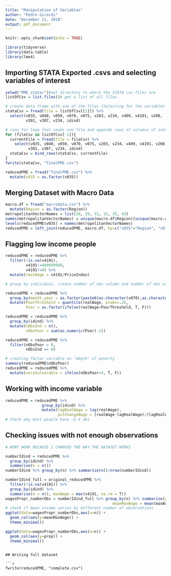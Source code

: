 ```yaml
---
title: "Manipulation of Variables"
author: "Pedro Girardi"
date: "December 11, 2018"
output: pdf_document
---
```


```r
knitr::opts_chunk$set(echo = TRUE)
```

```r
library(tidyverse)
library(data.table)
library(lme4)
```

## Importing STATA Exported .csvs and selecting variables of interest

```r
setwd("PME_stata/")#set directory to where the STATA csv files are
listOfCsv = list.files()# get a list of all files

# create data frame with one of the files (Selecting for the variables of interest)
stataCsv = fread(file = listOfCsv[[1]]) %>% 
  select(v035, v040, v050, v070, v075, v203, v234, v409, v4191, v208,
         v301, v307, v234, idind) 

# runs for loop that reads one file and appends rows of columns of interest to previous df
for (fileCsv in listOfCsv[-1]){
  currentFile = fread(file = fileCsv) %>% 
    select(v035, v040, v050, v070, v075, v203, v234, v409, v4191, v208,
          v301, v307, v234, idind) 
  stataCsv = bind_rows(stataCsv, currentFile)
}
fwrite(stataCsv, "finalPME.csv")
```

```r
reducedPME = fread("finalPME.csv") %>% 
  mutate(v035 = as.factor(v035))
```

## Merging Dataset with Macro Data

```r
macro.df = fread("macrodata.csv") %>% 
  mutate(Region = as.factor(Region))
metropolitanVectorNames = list(26, 29, 31, 33, 35, 43)
names(metropolitanVectorNames) = unique(macro.df$Region)[unique(macro.df$Region)!="Brasil"]
levels(reducedPME$v035) = names(metropolitanVectorNames)
reducedPME = left_join(reducedPME, macro.df, by=c("v035"="Region", "v070"="Month", "v075"="Year"))
```

## Flagging low income people

```r
reducedPME = reducedPME %>% 
  filter(!is.na(v4191),
         v4191!=999999999,
         v4191!=0) %>%
  mutate(realWage = v4191/PriceIndex) 

# group by individual, create number of obs column and number of obs under povty line

reducedPME = reducedPME %>%  
  group_by(month_year = as.factor(paste0(as.character(v070),as.character(v075)))) %>% 
  mutate(PoorThreshold = quantile(realWage, probs=.2), 
         Poor = as.factor(ifelse(realWage<PoorThreshold, T, F)))

reducedPME = reducedPME %>% 
  group_by(idind) %>% 
  mutate(nObsInd = n(),
         nObsPoor = sum(as.numeric(Poor)-1))
```


```r
reducedPME = reducedPME %>% 
  filter(nObsPoor > 0, 
         nObsInd == 8)
```

```r
# creating factor variable on "depth" of poverty
summary(reducedPME$nObsPoor)
reducedPME = reducedPME %>% 
  mutate(veryVulnerable = ifelse(nObsPoor>4, T, F))
```

## Working with income variable

```r
reducedPME = reducedPME %>% 
                group_by(idind) %>%
                mutate(lagRealWage = lag(realWage),
                       pctChangeWage = (realWage-lagRealWage)/(lagRealWage))
# Check why most people have ~2.4 obs
```

## Checking issues with not enough observations

```r
# WONT WORK BECAUSE I CHANGED THE WAY THE DATASET WORKS

numberIdind = reducedPME %>% 
  group_by(idind) %>% 
  summarise(n = n())
numberIdind %>% group_by(n) %>% summarise(n()/nrow(numberIdind))

numberIdind_full = original_reducedPME %>% 
  filter(!is.na(v4191)) %>% 
  group_by(idind) %>% 
  summarise(n = n(), maxWage = max(v4191, na.rm = T))
wagesPropr_numberObs = numberIdind_full %>% group_by(n) %>% summarise(prop=n()/nrow(numberIdind_full),
                                               meanMaxWage = mean(maxWage, na.rm = T))
# check if mean income varies by different number of observations
ggplot(data=wagesPropr_numberObs,aes(x=n)) + 
  geom_col(aes(y=meanMaxWage)) +
  theme_minimal()

ggplot(data=wagesPropr_numberObs,aes(x=n)) + 
  geom_col(aes(y=prop)) +
  theme_minimal()
```

```

## Writing full dataset

```r
fwrite(reducedPME, "complete.csv")
```


